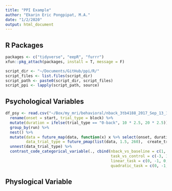 ```yaml
---
title: "PPI Example"
author: "Ekarin Eric Pongpipat, M.A."
date: "1/2/2020"
output: html_document
---
```


## R Packages
```r
packages <- c("tidyverse", "eepR", "furrr")
xfun::pkg_attach(packages, install = T, message = F)

script_dir <- "~/Documents/GitHub/ppi/R/"
script_files <- list.files(script_dir)
script_path <- paste0(script_dir, script_files)
script_ppi <- lapply(script_path, source)
```

## Psychological Variables
```r


df_psy <- read.csv("~/Box/my_mri/behavioral/nback_3tb4188_2017_Sep_13_1341_soa.csv") %>%
  rename(onset = start, trial_type = block) %>%
  mutate(duration = ifelse(trial_type == "0-back", 10 * 2.5, 20 * 2.5)) %>%
  group_by(run) %>%
  nest() %>%
  mutate(data = future_map(data, function(x) x %>% select(onset, duration, trial_type)),
         data_trial_type = future_pmap(list(data, 1.5, 260),  create_trial_type_by_volume_list)) %>%
  unnest(data_trial_type) %>%
  contrast_code_categorical_variable(., cbind(nback_vs_baseline = c(1, 1, 1, 1, -4)/5,
                                              task_vs_control = c(-3, 1, 1, 1, 0)/4,
                                              linear_task = c(0, -1, 0, 1, 0)/2,
                                              quadratic_task = c(0, -1, 2, -1, 0)/3))
```

## Physlogical Variable
```r

```
